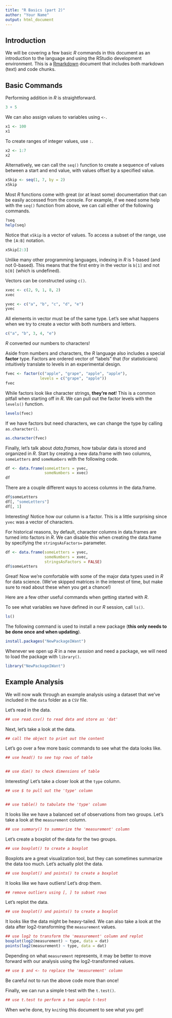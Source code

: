 ```yaml
---
title: "R Basics (part 2)"
author: "Your Name"
output: html_document
---
```


## Introduction

We will be covering a few basic _R_ commands in this document as an
introduction to the language and using the RStudio development environment.
This is a [Rmarkdown](https://rmarkdown.rstudio.com) document that includes
both markdown (text) and code chunks. 

## Basic Commands

Performing addition in _R_ is straightforward.

```r
3 + 5
```

We can also assign values to variables using `<-`.

```r
x1 <- 100
x1
```

To create ranges of integer values, use `:`.

```r
x2 <- 1:7
x2
```

Alternatively, we can call the `seq()` function to create a sequence of
values between a start and end value, with values offset by a specified
value.

```r
xSkip <- seq(1, 7, by = 2)
xSkip
```

Most _R_ functions come with great (or at least some) documentation that
can be easily accessed from the console. For example, if we need some
help with the `seq()` function from above, we can call either of the
following commands.

```r
?seq
help(seq)
```

Notice that `xSkip` is a vector of values. To access a subset of the range,
use the `[A:B]` notation. 

```r
xSkip[2:3]
```

Unlike many other programming languages, indexing in _R_ is 1-based
(and not 0-based). This means that the first entry in the vector is
`b[1]` and not `b[0]` (which is undefined).

Vectors can be constructed using `c()`. 

```r
xvec <- c(2, 9, 1, 8, 2)
xvec

yvec <- c("a", "b", "c", "d", "e")
yvec
```

All elements in vector must be of the same type. Let's see what
happens when we try to create a vector with both numbers and letters.

```r
c("a", "b", 3, 4, "e")
```

_R_ converted our numbers to characters!

Aside from numbers and characters, the _R_ language also includes a
special **factor** type. Factors are ordered vector of "labels" that
(for statisticians) intuitively translate to levels in an experimental
design.

```r
fvec <- factor(c("apple", "grape", "apple", "apple"),
               levels = c("grape", "apple"))
fvec
```

While factors look like character strings, **they're not**! This is a
common pitfall when starting off in _R_. We can pull out the factor
levels with the `levels()` function.

```r
levels(fvec)
```

If we have factors but need characters, we can change the type
by calling `as.character()`.

```r
as.character(fvec)
```

Finally, let's talk about _data.frames_, how tabular data is stored
and organized in _R_. Start by creating a new data.frame with two
columns, `someLetters` and `someNumbers` with the following code.

```r
df <- data.frame(someLetters = yvec,
                 someNumbers = xvec)
df
```

There are a couple different ways to access columns in the data.frame.

```r
df$someLetters
df[, "someLetters"]
df[, 1]
```

Interesting! Notice how our column is a factor. This is a little surprising
since `yvec` was a vector of characters.

For historical reasons, by default, character columns in data.frames are
turned into factors in _R_. We can disable this when creating the data.frame
by specifying the `stringsAsFactors=` parameter.

```r
df <- data.frame(someLetters = yvec,
                 someNumbers = xvec,
                 stringsAsFactors = FALSE)
df$someLetters
```

Great! Now we're comfortable with some of the major data types used in _R_
for data science. (We've skipped matrices in the interest of time,
but make sure to read about these when you get a chance!)

Here are a few other useful commands when getting started with _R_.

To see what variables we have defined in our _R_ session, call `ls()`.

```r
ls()
```

The following command is used to install a new package
(**this only needs to be done once and when updating**).

```r
install.packages("NewPackageIWant")
```

Whenever we open up _R_ in a new _session_ and need a package,
we will need to load the package with `library()`.

```r
library("NewPackageIWant")
```


## Example Analysis

We will now walk through an example analysis using a dataset that
we've included in the `data` folder as a `CSV` file.

Let's read in the data.

```r
## use read.csv() to read data and store as 'dat'

```

Next, let's take a look at the data.

```r
## call the object to print out the content

```

Let's go over a few more basic commands to see what the data
looks like.

```r
## use head() to see top rows of table


## use dim() to check dimensions of table

```

Interesting! Let's take a closer look at the `type` column.

```r
## use $ to pull out the 'type' column


## use table() to tabulate the 'type' column

```

It looks like we have a balanced set of observations from
two groups. Let's take a look at the `measurement` column.

```r
## use summary() to summarize the 'measurement' column

```

Let's create a boxplot of the data for the two groups.

```r
## use boxplot() to create a boxplot

```

Boxplots are a great visualization tool, but they can sometimes
summarize the data too much. Let's actually plot the data.

```r
## use boxplot() and points() to create a boxplot


```

It looks like we have outliers! Let's drop them.

```r
## remove outliers using [, ] to subset rows

```

Let's replot the data.

```r
## use boxplot() and points() to create a boxplot


```

It looks like the data might be heavy-tailed.
We can also take a look at the data after log2-transforming
the `measurement` values.

```r
## use log2 to transform the 'measurement' column and replot
boxplot(log2(measurement) ~ type, data = dat)
points(log2(measurement) ~ type, data = dat)
```

Depending on what `measurement` represents, it may be better
to move forward with our analysis using the log2-transformed
values.

```r
## use $ and <- to replace the 'measurement' column

```

Be careful not to run the above code more than once!

Finally, we can run a simple t-test with the `t.test()`.

```r
## use t.test to perform a two sample t-test

```

When we're done, try `knit`ing this document to see what you get!
